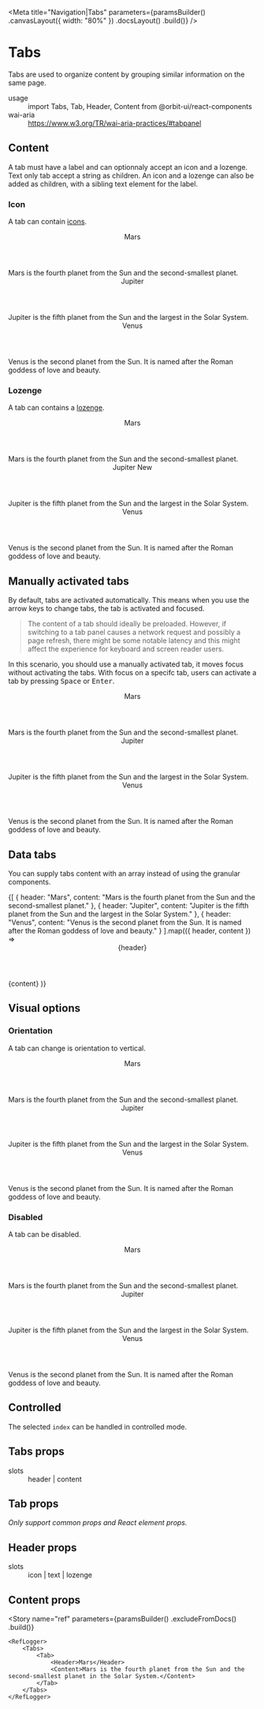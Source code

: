 
<Meta
    title="Navigation|Tabs"
    parameters={paramsBuilder()
        .canvasLayout({ width: "80%" })
        .docsLayout(<ReactComponentsLayout sourcePath="/packages/react-components/src/tabs/src" />)
        .build()}
/>

# Tabs

Tabs are used to organize content by grouping similar information on the same page.

<dl>
    <div>
        <dt>usage</dt>
        <dd>import Tabs, Tab, Header, Content from @orbit-ui/react-components</dd>
    </div>
    <div>
        <dt>wai-aria</dt>
        <dd><a href="https://www.w3.org/TR/wai-aria-practices/#tabpanel">https://www.w3.org/TR/wai-aria-practices/#tabpanel</a></dd>
    </div>
</dl>

## Content

A tab must have a label and can optionnaly accept an icon and a lozenge. Text only tab accept a string as children. An icon and a lozenge can also be added as children, with a sibling text element for the label.

### Icon

A tab can contain [icons](?path=/docs/materials-icons--page).

<Preview>
    <Story name="icon">
        <Tabs>
            <Tab>
                <Header>Mars</Header>
                <Content>Mars is the fourth planet from the Sun and the second-smallest planet.</Content>
            </Tab>
            <Tab>
                <Header>
                    <NotificationIcon />
                    <Text>Jupiter</Text>
                </Header>
                <Content>Jupiter is the fifth planet from the Sun and the largest in the Solar System.</Content>
            </Tab>
            <Tab>
                <Header>Venus</Header>
                <Content>Venus is the second planet from the Sun. It is named after the Roman goddess of love and beauty.</Content>
            </Tab>
        </Tabs>
    </Story>
</Preview>

### Lozenge

A tab can contains a [lozenge](?path=/docs/components-lozenge--default-story).

<Preview>
    <Story name="lozenge">
        <Tabs>
            <Tab>
                <Header>Mars</Header>
                <Content>Mars is the fourth planet from the Sun and the second-smallest planet.</Content>
            </Tab>
            <Tab>
                <Header>
                    <Text>Jupiter</Text>
                    <Lozenge>New</Lozenge>
                </Header>
                <Content>Jupiter is the fifth planet from the Sun and the largest in the Solar System.</Content>
            </Tab>
            <Tab>
                <Header>Venus</Header>
                <Content>Venus is the second planet from the Sun. It is named after the Roman goddess of love and beauty.</Content>
            </Tab>
        </Tabs>
    </Story>
</Preview>

## Manually activated tabs

By default, tabs are activated automatically. This means when you use the arrow keys to change tabs, the tab is activated and focused.

> The content of a tab should ideally be preloaded. However, if switching to a tab panel causes a network request and possibly a page refresh, there might be some notable latency and this might affect the experience for keyboard and screen reader users.

In this scenario, you should use a manually activated tab, it moves focus without activating the tabs. With focus on a specifc tab, users can activate a tab by pressing <kbd>Space</kbd> or <kbd>Enter</kbd>.

<Preview>
    <Story name="manual">
        <Tabs manual>
            <Tab>
                <Header>Mars</Header>
                <Content>Mars is the fourth planet from the Sun and the second-smallest planet.</Content>
            </Tab>
            <Tab>
                <Header>Jupiter</Header>
                <Content>Jupiter is the fifth planet from the Sun and the largest in the Solar System.</Content>
            </Tab>
            <Tab>
                <Header>Venus</Header>
                <Content>Venus is the second planet from the Sun. It is named after the Roman goddess of love and beauty.</Content>
            </Tab>
        </Tabs>
    </Story>
</Preview>

## Data tabs

You can supply tabs content with an array instead of using the granular components.

<Preview>
    <Story name="data">
        <Tabs>
            {[
                { header: "Mars", content: "Mars is the fourth planet from the Sun and the second-smallest planet." },
                { header: "Jupiter", content: "Jupiter is the fifth planet from the Sun and the largest in the Solar System." },
                { header: "Venus", content: "Venus is the second planet from the Sun. It is named after the Roman goddess of love and beauty." }
            ].map(({ header, content }) =>
                <Tab key="header">
                    <Header>{header}</Header>
                    <Content>{content}</Content>
                </Tab>
            )}
        </Tabs>
    </Story>
</Preview>

## Visual options

### Orientation

A tab can change is orientation to vertical.

<Preview>
    <Story name="orientation">
        <Tabs orientation="vertical">
            <Tab>
                <Header>Mars</Header>
                <Content>Mars is the fourth planet from the Sun and the second-smallest planet.</Content>
            </Tab>
            <Tab>
                <Header>Jupiter</Header>
                <Content>Jupiter is the fifth planet from the Sun and the largest in the Solar System.</Content>
            </Tab>
            <Tab>
                <Header>Venus</Header>
                <Content>Venus is the second planet from the Sun. It is named after the Roman goddess of love and beauty.</Content>
            </Tab>
        </Tabs>
    </Story>
</Preview>

### Disabled

A tab can be disabled.

<Preview>
    <Story name="disabled tab">
        <Tabs>
            <Tab>
                <Header>Mars</Header>
                <Content>Mars is the fourth planet from the Sun and the second-smallest planet.</Content>
            </Tab>
            <Tab disabled>
                <Header>Jupiter</Header>
                <Content>Jupiter is the fifth planet from the Sun and the largest in the Solar System.</Content>
            </Tab>
            <Tab>
                <Header>Venus</Header>
                <Content>Venus is the second planet from the Sun. It is named after the Roman goddess of love and beauty.</Content>
            </Tab>
        </Tabs>
    </Story>
</Preview>

## Controlled

The selected `index` can be handled in controlled mode.

<FilePreview filePath="/tabs/docs/ControlledTabs">
    <ControlledTabs />
</FilePreview>

## Tabs props

<dl>
    <div>
        <dt>slots</dt>
        <dd>header | content</dd>
    </div>
</dl>

<Props of={InnerTabs} />

## Tab props

_Only support common props and React element props._

## Header props

<dl>
    <div>
        <dt>slots</dt>
        <dd>icon | text | lozenge</dd>
    </div>
</dl>

<Props of={InnerHeader} />

## Content props

<Props of={InnerContent} />

<Story
    name="ref"
    parameters={paramsBuilder()
        .excludeFromDocs()
        .build()}
>
    <RefLogger>
        <Tabs>
            <Tab>
                <Header>Mars</Header>
                <Content>Mars is the fourth planet from the Sun and the second-smallest planet in the Solar System.</Content>
            </Tab>
        </Tabs>
    </RefLogger>
</Story>
